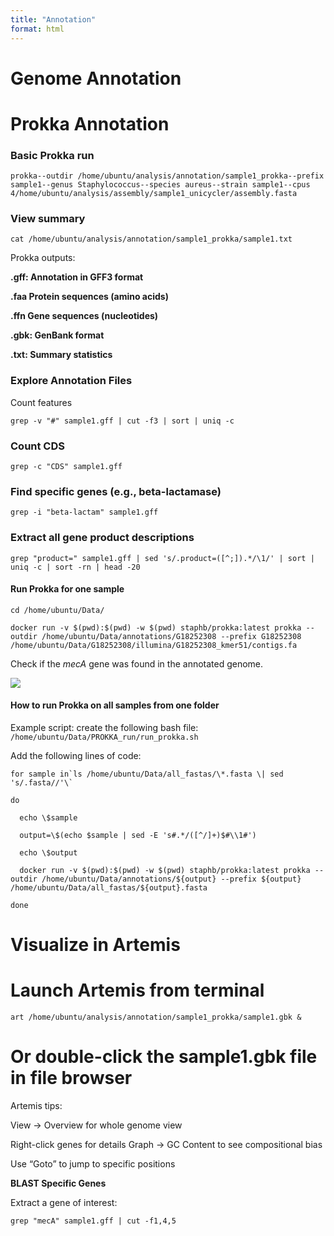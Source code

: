 ```yaml
---
title: "Annotation"
format: html
---
```


# Genome Annotation

# Prokka Annotation

### Basic Prokka run

`prokka--outdir /home/ubuntu/analysis/annotation/sample1_prokka--prefix sample1--genus Staphylococcus--species aureus--strain sample1--cpus 4/home/ubuntu/analysis/assembly/sample1_unicycler/assembly.fasta`

### View summary

`cat /home/ubuntu/analysis/annotation/sample1_prokka/sample1.txt`

Prokka outputs:

**.gff: Annotation in GFF3 format**

**.faa Protein sequences (amino acids)**

**.ffn Gene sequences (nucleotides)**

**.gbk: GenBank format**

**.txt: Summary statistics**

### Explore Annotation Files

Count features

`grep -v "#" sample1.gff | cut -f3 | sort | uniq -c`

### Count CDS

`grep -c "CDS" sample1.gff`

### Find specific genes (e.g., beta-lactamase)

`grep -i "beta-lactam" sample1.gff`

### Extract all gene product descriptions

`grep "product=" sample1.gff | sed 's/.product=([^;]).*/\1/' | sort | uniq -c | sort -rn | head -20`

#### Run Prokka for one sample

`cd /home/ubuntu/Data/`

`docker run -v $(pwd):$(pwd) -w $(pwd) staphb/prokka:latest prokka --outdir /home/ubuntu/Data/annotations/G18252308 --prefix G18252308 /home/ubuntu/Data/G18252308/illumina/G18252308_kmer51/contigs.fa`

Check if the *mecA* gene was found in the annotated genome.

![](images/grep%20mecA.png)

#### How to run Prokka on all samples from one folder

Example script: create the following bash file: `/home/ubuntu/Data/PROKKA_run/run_prokka.sh`

Add the following lines of code:

```         
for sample in`ls /home/ubuntu/Data/all_fastas/\*.fasta \| sed 's/.fasta//'\`

do

  echo \$sample

  output=\$(echo $sample | sed -E 's#.*/([^/]+)$#\\1#')

  echo \$output

  docker run -v $(pwd):$(pwd) -w $(pwd) staphb/prokka:latest prokka --outdir /home/ubuntu/Data/annotations/${output} --prefix ${output} /home/ubuntu/Data/all_fastas/${output}.fasta

done 
```

# Visualize in Artemis

# Launch Artemis from terminal

`art /home/ubuntu/analysis/annotation/sample1_prokka/sample1.gbk &`

# Or double-click the sample1.gbk file in file browser

Artemis tips:

View → Overview for whole genome view

Right-click genes for details Graph → GC Content to see compositional bias

Use "Goto" to jump to specific positions

**BLAST Specific Genes**

Extract a gene of interest:

`grep "mecA" sample1.gff | cut -f1,4,5`

# 
